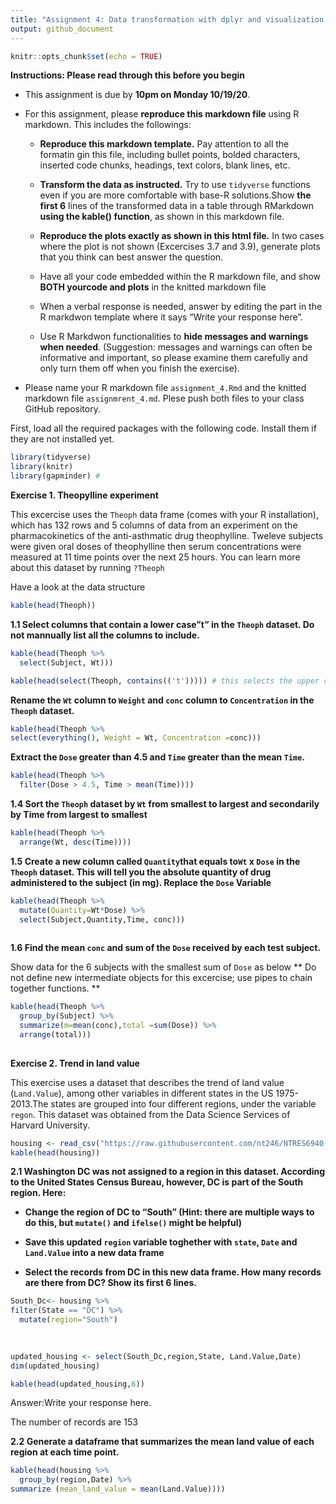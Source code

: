 ```yaml
---
title: "Assignment 4: Data transformation with dplyr and visualization with ggplot "
output: github_document
---
```


```r
knitr::opts_chunk$set(echo = TRUE)
```

**Instructions: Please read through this before you begin**

* This assignment is due by **10pm on Monday 10/19/20**.

* For this assignment, please **reproduce this markdown file** using R markdown. This includes the followings:

  + **Reproduce this markdown template.** Pay attention to all the formatin gin this file, including bullet points,       bolded characters, inserted code chunks, headings, text colors, blank lines, etc.

  + **Transform the data as instructed.** Try to use `tidyverse` functions even if you are more comfortable with         base-R solutions.Show **the first 6** lines of the transformed data in a table through RMarkdown **using the         kable() function**, as shown in this markdown file.
  
  + **Reproduce the plots exactly as shown in this html file.** In two cases where the plot is not shown (Excercises     3.7 and 3.9), generate plots that you think can best answer the question.
  + Have all your code embedded within the R markdown file, and show **BOTH yourcode and plots** in the knitted           markdown file
  
  + When a verbal response is needed, answer by editing the part in the R markdwon template where it says "Write your    response here".
  
  + Use R Markdwon functionalities to **hide messages and warnings when needed**. (Suggestion: messages and warnings    can often be informative and important, so please examine them carefully and only turn them off when you finish     the exercise).
  
* Please name your R markdown file `assignment_4.Rmd` and the knitted markdown file `assignmrent_4.md`. Plese push     both files to your class GitHub repository.
  
First, load all the required packages with the following code. Install them if they are not installed yet.
  
```r
library(tidyverse)
library(knitr)
library(gapminder) #
```

  
**Exercise 1. Theopylline experiment** 
  
This excercise uses the `Theoph` data frame (comes with your R installation), which has 132 rows and 5 columns of data from an experiment on the pharmacokinetics of the anti-asthmatic drug theophylline. Tweleve subjects were given oral doses of theophylline then serum concentrations were measured at 11 time points over the next 25 hours. You can learn more about this dataset by running `?Theoph` 

Have a look at the data structure

```r
kable(head(Theoph))
```

**1.1 Select columns that contain a lower case"t" in the `Theoph` dataset. Do not mannually list all the columns to include.**



```r
kable(head(Theoph %>% 
  select(Subject, Wt)))
```




```r
kable(head(select(Theoph, contains(('t'))))) # this selects the upper case T why?
```



**Rename the `Wt` column to `Weight` and `conc` column to `Concentration` in the `Theoph` dataset.**

```r
kable(head(Theoph %>% 
select(everything(), Weight = Wt, Concentration =conc)))

```


**Extract the `Dose` greater than 4.5 and `Time` greater than the mean `Time`.**

```r
kable(head(Theoph %>% 
  filter(Dose > 4.5, Time > mean(Time))))
```



**1.4 Sort the `Theoph` dataset by `Wt` from smallest to largest and secondarily by Time from largest to smallest**

```r
kable(head(Theoph %>% 
  arrange(Wt, desc(Time))))

```

  
**1.5 Create a new column called `Quantity`that equals to`Wt` x `Dose` in the `Theoph` dataset. This will tell you the absolute quantity of drug administered to the subject (in mg). Replace the `Dose` Variable**

```r
kable(head(Theoph %>% 
  mutate(Quantity=Wt*Dose) %>% 
  select(Subject,Quantity,Time, conc)))
  

```

  
**1.6 Find the mean `conc` and sum of the `Dose` received by each test subject.**

Show data for the 6 subjects with the smallest sum of `Dose` as below ** Do not define new intermediate objects for this excercise; use pipes to chain together functions. **

```r

kable(head(Theoph %>% 
  group_by(Subject) %>% 
  summarize(m=mean(conc),total =sum(Dose)) %>% 
  arrange(total)))
  
```


**Exercise 2. Trend in land value**

This exercise uses a dataset that describes the trend of land value (`Land.Value`), among other variables in different states in the US 1975-2013.The states are grouped into four different regions, under the variable `regon`. This dataset was obtained from the Data Science Services of Harvard University.


```r

housing <- read_csv("https://raw.githubusercontent.com/nt246/NTRES6940-data-science/master/datasets/landdata_states.csv")
kable(head(housing)) 

```


**2.1 Washington DC was not assigned to a region in this dataset. According to the United States Census Bureau, however, DC is part of the South region. Here:**

  * **Change the region of DC to "South" (Hint: there are multiple ways to do this, but `mutate()` and `ifelse()` might be helpful)**
  
  * **Save this updated `region` variable toghether with `state`, `Date` and `Land.Value` into a new data frame**
  
  * **Select the records from DC in this new data frame. How many records are there from DC? Show its first 6 lines.**
  
  
```r
South_Dc<- housing %>% 
filter(State == "DC") %>% 
  mutate(region="South") 
  
  
```
  

  
  
```r
updated_housing <- select(South_Dc,region,State, Land.Value,Date)
dim(updated_housing)
```
  
  

 
 
```r
kable(head(updated_housing,6))
```
 
Answer:Write your response here. 
 
The number of records are 153

**2.2 Generate a dataframe that summarizes the mean land value of each region at each time point.**


```r

kable(head(housing %>% 
  group_by(region,Date) %>% 
summarize (mean_land_value = mean(Land.Value))))

```
 
 
 
 
 
 
 
 